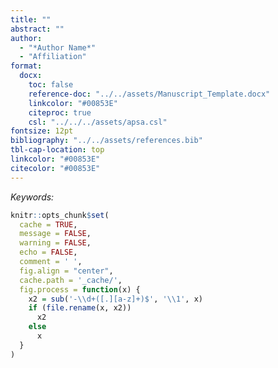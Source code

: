 ```yaml
---
title: ""
abstract: ""
author:
  - "*Author Name*"
  - "Affiliation"
format: 
  docx:
    toc: false
    reference-doc: "../../assets/Manuscript_Template.docx"
    linkcolor: "#00853E"
    citeproc: true
    csl: "../../../assets/apsa.csl"
fontsize: 12pt
bibliography: "../../assets/references.bib"
tbl-cap-location: top
linkcolor: "#00853E"
citecolor: "#00853E"
---
```


::: {custom-style="Keywords"}
*Keywords: *
:::

```r
knitr::opts_chunk$set(
  cache = TRUE,
  message = FALSE,
  warning = FALSE,
  echo = FALSE,
  comment = ' ',
  fig.align = "center",
  cache.path = '_cache/',
  fig.process = function(x) {
    x2 = sub('-\\d+([.][a-z]+)$', '\\1', x)
    if (file.rename(x, x2))
      x2
    else
      x
  }
)
```


